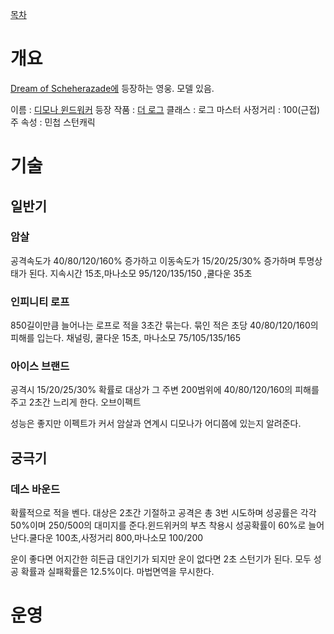 [[목차]]
= 개요 =
[[Dream of Scheherazade]]에 등장하는 영웅. 모델 있음.

이름 : [[디모나 윈드워커]]
등장 작품 : [[더 로그]]
클래스 : 로그 마스터
사정거리 : 100(근접)
주 속성 : 민첩
스턴캐릭

= 기술 =
== 일반기 ==
=== 암살 ===
공격속도가 40/80/120/160% 증가하고 이동속도가 15/20/25/30% 증가하며 투명상태가 된다. 지속시간 15초,마나소모 95/120/135/150 ,쿨다운 35초
=== 인피니티 로프 ===
850길이만큼 늘어나는 로프로 적을 3초간 묶는다. 묶인 적은 초당 40/80/120/160의 피해를 입는다. 채널링, 쿨다운 15초, 마나소모 75/105/135/165
=== 아이스 브랜드 ===
공격시 15/20/25/30% 확률로 대상가 그 주변 200범위에 40/80/120/160의 피해를 주고 2초간 느리게 한다.
오브이펙트

성능은 좋지만 이펙트가 커서 암살과 연계시 디모나가 어디쯤에 있는지 알려준다.
== 궁극기 ==
=== 데스 바운드 ===
확률적으로 적을 벤다. 대상은 2초간 기절하고 공격은 총 3번 시도하며 성공률은 각각 50%이며 250/500의 대미지를 준다.윈드위커의 부츠 착용시 성공확률이 60%로 늘어난다.쿨다운 100초,사정거리 800,마나소모 100/200

운이 좋다면 어지간한 히든급 대인기가 되지만 운이 없다면 2초 스턴기가 된다. 모두 성공 확률과 실패확률은 12.5%이다. 마법면역을 무시한다.
= 운영 =
